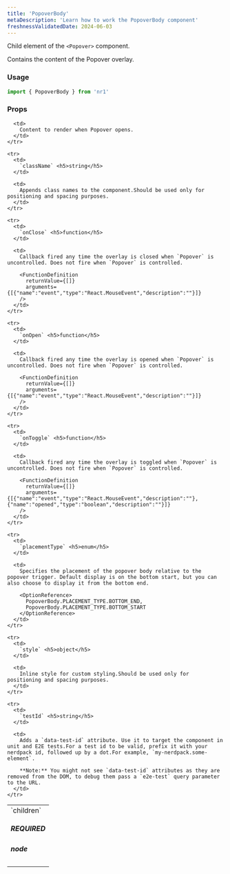 ```yaml
---
title: 'PopoverBody'
metaDescription: 'Learn how to work the PopoverBody component'
freshnessValidatedDate: 2024-06-03
---
```


Child element of the `<Popover>` component.

Contains the content of the Popover overlay.

### Usage

```js
import { PopoverBody } from 'nr1'
```

### Props

<table>
  <tbody>
    <tr>
      <td>
        `children` <h5>REQUIRED</h5> <h5>node</h5>
      </td>

      <td>
        Content to render when Popover opens.
      </td>
    </tr>

    <tr>
      <td>
        `className` <h5>string</h5>
      </td>

      <td>
        Appends class names to the component.Should be used only for positioning and spacing purposes.
      </td>
    </tr>

    <tr>
      <td>
        `onClose` <h5>function</h5>
      </td>

      <td>
        Callback fired any time the overlay is closed when `Popover` is uncontrolled. Does not fire when `Popover` is controlled.

        <FunctionDefinition
          returnValue={[]}
          arguments={[{"name":"event","type":"React.MouseEvent","description":""}]}
        />
      </td>
    </tr>

    <tr>
      <td>
        `onOpen` <h5>function</h5>
      </td>

      <td>
        Callback fired any time the overlay is opened when `Popover` is uncontrolled. Does not fire when `Popover` is controlled.

        <FunctionDefinition
          returnValue={[]}
          arguments={[{"name":"event","type":"React.MouseEvent","description":""}]}
        />
      </td>
    </tr>

    <tr>
      <td>
        `onToggle` <h5>function</h5>
      </td>

      <td>
        Callback fired any time the overlay is toggled when `Popover` is uncontrolled. Does not fire when `Popover` is controlled.

        <FunctionDefinition
          returnValue={[]}
          arguments={[{"name":"event","type":"React.MouseEvent","description":""},{"name":"opened","type":"boolean","description":""}]}
        />
      </td>
    </tr>

    <tr>
      <td>
        `placementType` <h5>enum</h5>
      </td>

      <td>
        Specifies the placement of the popover body relative to the popover trigger. Default display is on the bottom start, but you can also choose to display it from the bottom end.

        <OptionReference>
          PopoverBody.PLACEMENT_TYPE.BOTTOM_END,
          PopoverBody.PLACEMENT_TYPE.BOTTOM_START
        </OptionReference>
      </td>
    </tr>

    <tr>
      <td>
        `style` <h5>object</h5>
      </td>

      <td>
        Inline style for custom styling.Should be used only for positioning and spacing purposes.
      </td>
    </tr>

    <tr>
      <td>
        `testId` <h5>string</h5>
      </td>

      <td>
        Adds a `data-test-id` attribute. Use it to target the component in unit and E2E tests.For a test id to be valid, prefix it with your nerdpack id, followed up by a dot.For example, `my-nerdpack.some-element`.

        **Note:** You might not see `data-test-id` attributes as they are removed from the DOM, to debug them pass a `e2e-test` query parameter to the URL.
      </td>
    </tr>
  </tbody>
</table>
